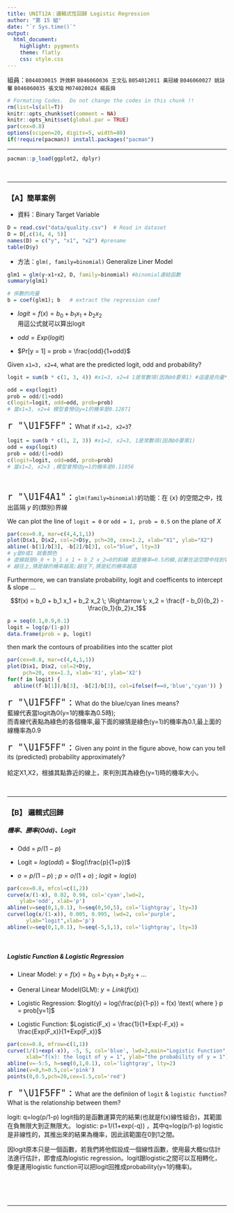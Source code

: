 ```yaml
---
title: UNIT12A：邏輯式性回歸 Logistic Regression
author: "第 15 組"
date: "`r Sys.time()`"
output: 
  html_document:
    highlight: pygments
    theme: flatly
    css: style.css
---
```

組員：`B044030015 許效軒`  `B046060036 王文弘`  `B054012011 黃冠綾`  `B046060027 姚詠馨`  `B046060035 張文瑜`  `M074020024 楊長舜`

```r
# Formating Codes.  Do not change the codes in this chunk !!
rm(list=ls(all=T))
knitr::opts_chunk$set(comment = NA)
knitr::opts_knit$set(global.par = TRUE)
par(cex=0.8)
options(scipen=20, digits=5, width=80)
if(!require(pacman)) install.packages("pacman")
```
<hr>

```r
pacman::p_load(ggplot2, dplyr)
```
<br><hr>

### 【A】簡單案例

+ 資料：Binary Target Variable

```r
D = read.csv("data/quality.csv")  # Read in dataset
D = D[,c(14, 4, 5)]
names(D) = c("y", "x1", "x2") #prename
table(D$y)
```

+ 方法：`glm(, family=binomial)` Generalize Liner Model

```r
glm1 = glm(y~x1+x2, D, family=binomial) #binomial連結函數
summary(glm1)
```

```r
# 係數的向量
b = coef(glm1); b   # extract the regression coef
```

+ $logit = f(x) = b_0 + b_1 x_1 + b_2 x_2$  
用這公式就可以算出logit

+ $odd = Exp(logit)$

+ $Pr[y = 1] = prob = \frac{odd}{1+odd}$

Given `x1=3, x2=4`, what are the predicted logit, odd and probability?
```r
logit = sum(b * c(1, 3, 4)) #x1=3, x2=4 1是常數項(因為b0要乘1) #這邊是向量*向量

odd = exp(logit)
prob = odd/(1+odd)
c(logit=logit, odd=odd, prob=prob)
# 當x1=3, x2=4 模型會預估y=1的機率是0.12871
```

<span style="font-size:24px"> `r "\U1F5FF"` : </span>
What if `x1=2, x2=3`?

```r
logit = sum(b * c(1, 2, 3)) #x1=2, x2=3, 1是常數項(因為b0要乘1) 
odd = exp(logit)
prob = odd/(1+odd)
c(logit=logit, odd=odd, prob=prob)
# 當x1=2, x2=3 ,模型會預估y=1的機率是0.11056 
```
<br>

<span style="font-size:24px"> `r "\U1F4A1"` : </span>
`glm(family=binomial)`的功能：在 $\{x\}$ 的空間之中，找出區隔 $y$ 的(類別)界線

We can plot the line of `logit = 0` or `odd = 1, prob = 0.5` on the plane of $X$
```r
par(cex=0.8, mar=c(4,4,1,1))
plot(D$x1, D$x2, col=2+D$y, pch=20, cex=1.2, xlab="X1", ylab="X2")
abline(-b[1]/b[3], -b[2]/b[3], col="blue", lty=3)
# y是0或1 就看顏色
# 虛線就是b_0 + b_1 x_1 + b_2 x_2=0的斜線 就是機率=0.5的線,試著在這空間中找到切開後,紅跟綠點分的比較清楚的界線
# 越往上,猜是綠的機率越高;越往下,猜是紅的機率越高
```

Furthermore, we can translate probability, logit and coefficents to intercept & slope ...

$$f(x) = b_0 + b_1 x_1 + b_2 x_2 \; \Rightarrow \;  x_2 = \frac{f - b_0}{b_2} - \frac{b_1}{b_2}x_1$$

```r
p = seq(0.1,0.9,0.1)
logit = log(p/(1-p))
data.frame(prob = p, logit)
```

then mark the contours of proabilities into the scatter plot 
```r
par(cex=0.8, mar=c(4,4,1,1))
plot(D$x1, D$x2, col=2+D$y,
     pch=20, cex=1.3, xlab='X1', ylab='X2')
for(f in logit) {
  abline((f-b[1])/b[3], -b[2]/b[3], col=ifelse(f==0,'blue','cyan')) }
```

<span style="font-size:24px"> `r "\U1F5FF"` : </span>
What do the blue/cyan lines means?<br>
藍線代表當logit為0(y=1的機率為0.5時);  
而青線代表點為綠色的各個機率,最下面的線猜是綠色(y=1)的機率為0.1,最上面的線機率為0.9  

<span style="font-size:24px"> `r "\U1F5FF"` : </span>
Given any point in the figure above, how can you tell its (predicted) probability approximately?<br>  
給定X1,X2，根據其點靠近的線上，來判別其為綠色(y=1)時的機率大小。

<br><hr>

### 【B】 邏輯式回歸

##### 機率、勝率(Odd)、Logit

+ Odd =  $p/(1-p)$

+ Logit = $log(odd)$ = $log(\frac{p}{1=p})$

+ $o = p/(1-p)$ ; $p = o/(1+o)$ ;  $logit = log(o)$

```r
par(cex=0.8, mfcol=c(1,2))
curve(x/(1-x), 0.02, 0.98, col='cyan',lwd=2, 
    ylab='odd', xlab='p')
abline(v=seq(0,1,0.1), h=seq(0,50,5), col='lightgray', lty=3)
curve(log(x/(1-x)), 0.005, 0.995, lwd=2, col='purple', 
      ylab="logit",xlab='p')
abline(v=seq(0,1,0.1), h=seq(-5,5,1), col='lightgray', lty=3)
```
<br>

##### Logistic Function & Logistic Regression

+ Linear Model: $y = f(x) = b_0 + b_1x_1 + b_2x_2 + ...$

+ General Linear Model(GLM): $y = Link(f(x))$ 

+ Logistic Regression: $logit(y) = log(\frac{p}{1-p}) = f(x) \text{ where } p = prob[y=1]$ 

+ Logistic Function: $Logistic(F_x) = \frac{1}{1+Exp(-F_x)} = \frac{Exp(F_x)}{1+Exp(F_x)}$

```r
par(cex=0.8, mfrow=c(1,1))
curve(1/(1+exp(-x)), -5, 5, col='blue', lwd=2,main="Logistic Function",
      xlab="f(x): the logit of y = 1", ylab="the probability of y = 1")
abline(v=-5:5, h=seq(0,1,0.1), col='lightgray', lty=2)
abline(v=0,h=0.5,col='pink')
points(0,0.5,pch=20,cex=1.5,col='red')
```

<span style="font-size:24px"> `r "\U1F5FF"` : </span>
What are the definiion of `logit` & `logistic function`? What is the relationship between them?<br>  
  
logit: q=log(p/1-p)  logit指的是函數運算完的結果(也就是f(x)線性組合)，其範圍在負無限大到正無限大。 
logistic: p=1/(1+exp(-q)) ，其中q=log(p/1-p) logistic是非線性的，其推出來的結果為機率，因此該範圍在0到1之間。

因logit原本只是一個函數，若我們將他假設成一個線性函數，使用最大概似估計法進行估計，即會成為logistic regression。logit跟logistic之間可以互相轉化，像是運用logistic function可以把logit回推成probability(y=1的機率)。


<br><br><br><hr>



